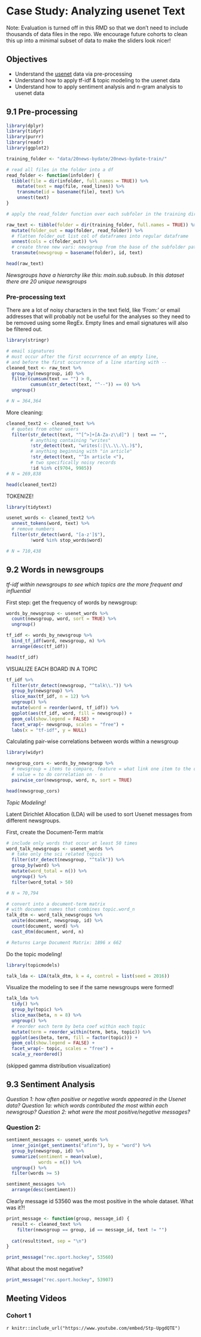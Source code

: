 # Case Study: Analyzing usenet Text

Note: Evaluation is turned off in this RMD so that we don't need to include thousands of data files in the repo. 
We encourage future cohorts to clean this up into a minimal subset of data to make the sliders look nicer!

## Objectives 

- Understand the [usenet](https://en.wikipedia.org/wiki/Usenet#:~:text=Usenet%20(%2F%CB%88ju%CB%90z,)%20dial%2Dup%20network%20architecture.&text=Usenet%20resembles%20a%20bulletin%20board,forums%20that%20became%20widely%20used.) data via pre-processing 
- Understand how to apply tf-idf & topic modeling to the usenet data 
- Understand how to apply sentiment analysis and n-gram analysis to usenet data

## 9.1 Pre-processing

```r
library(dplyr)
library(tidyr)
library(purrr)
library(readr)
library(ggplot2)
```


```r
training_folder <- "data/20news-bydate/20news-bydate-train/"

# read all files in the folder into a df
read_folder <- function(infolder) {
  tibble(file = dir(infolder, full.names = TRUE)) %>%
    mutate(text = map(file, read_lines)) %>%
    transmute(id = basename(file), text) %>%
    unnest(text)
}

# apply the read_folder function over each subfoler in the training dir

raw_text <- tibble(folder = dir(training_folder, full.names = TRUE)) %>%
  mutate(folder_out = map(folder, read_folder)) %>%
  # flatten folder_out list col of dataframes into regular dataframe
  unnest(cols = c(folder_out)) %>%
  # create three new vars: newsgroup from the base of the subfolder path, id and text
  transmute(newsgroup = basename(folder), id, text)
```

```r
head(raw_text)
```


*Newsgroups have a hierarchy like this: main.sub.subsub. In this dataset there are 20 unique newsgroups*

### Pre-processing text

There are a lot of noisy characters in the text field, like 'From:' or email addresses that will probably not be useful for the analyses so they need to be removed using some RegEx. Empty lines and email signatures will also be filtered out.

```r
library(stringr)

# email signatures
# must occur after the first occurrence of an empty line,
# and before the first occurrence of a line starting with --
cleaned_text <- raw_text %>%
  group_by(newsgroup, id) %>%
  filter(cumsum(text == "") > 0,
         cumsum(str_detect(text, "^--")) == 0) %>%
  ungroup()

# N = 364,364
```


More cleaning:

```r
cleaned_text2 <- cleaned_text %>%
  # quotes from other users
  filter(str_detect(text, "^[^>]+[A-Za-z\\d]") | text == "",
         # anything containing "writes"
         !str_detect(text, "writes(:|\\.\\.\\.)$"),
         # anything beginning with "in article"
         !str_detect(text, "^In article <"),
         # two specifically noisy records
         !id %in% c(9704, 9985))
# N = 269,838

head(cleaned_text2)
```

TOKENIZE!

```r
library(tidytext)

usenet_words <- cleaned_text2 %>%
  unnest_tokens(word, text) %>%
  # remove numbers
  filter(str_detect(word, "[a-z']$"),
         !word %in% stop_words$word)

# N = 710,438
```


## 9.2 Words in newsgroups

*tf-idf within newsgroups to see which topics are the more frequent and influential*

First step: get the frequency of words by newsgroup:

```r
words_by_newsgroup <- usenet_words %>%
  count(newsgroup, word, sort = TRUE) %>%
  ungroup()
```


```r
tf_idf <- words_by_newsgroup %>%
  bind_tf_idf(word, newsgroup, n) %>%
  arrange(desc(tf_idf))

head(tf_idf)
```


VISUALIZE EACH BOARD IN A TOPIC

```r
tf_idf %>%
  filter(str_detect(newsgroup, "^talk\\.")) %>%
  group_by(newsgroup) %>%
  slice_max(tf_idf, n = 12) %>%
  ungroup() %>%
  mutate(word = reorder(word, tf_idf)) %>%
  ggplot(aes(tf_idf, word, fill = newsgroup)) +
  geom_col(show.legend = FALSE) +
  facet_wrap(~ newsgroup, scales = "free") +
  labs(x = "tf-idf", y = NULL)
```

Calculating pair-wise correlations between words within a newsgroup

```r
library(widyr)

newsgroup_cors <- words_by_newsgroup %>%
  # newsgroup = items to compare, feature = what link one item to the others = word,
  # value = to do correlation on - n
  pairwise_cor(newsgroup, word, n, sort = TRUE)

head(newsgroup_cors)
```


*Topic Modeling!*

Latent Dirichlet Allocation (LDA) will be used to sort Usenet messages from different newsgroups.

First, create the Document-Term matrix
```r
# include only words that occur at least 50 times
word_talk_newsgroups <- usenet_words %>%
  # take only the sci related topics
  filter(str_detect(newsgroup, "^talk")) %>%
  group_by(word) %>%
  mutate(word_total = n()) %>%
  ungroup() %>%
  filter(word_total > 50)

# N = 70,794

# convert into a document-term matrix
# with document names that combines topic.word_n
talk_dtm <- word_talk_newsgroups %>%
  unite(document, newsgroup, id) %>%
  count(document, word) %>%
  cast_dtm(document, word, n)

# Returns Large Document Matrix: 1896 x 662
```

Do the topic modeling!

```r
library(topicmodels)

talk_lda <- LDA(talk_dtm, k = 4, control = list(seed = 2016))
```

Visualize the modeling to see if the same newsgroups were formed!

```r
talk_lda %>%
  tidy() %>%
  group_by(topic) %>%
  slice_max(beta, n = 8) %>%
  ungroup() %>%
  # reorder each term by beta coef within each topic
  mutate(term = reorder_within(term, beta, topic)) %>%
  ggplot(aes(beta, term, fill = factor(topic))) +
  geom_col(show.legend = FALSE) +
  facet_wrap(~ topic, scales = "free") +
  scale_y_reordered()
```
(skipped gamma distribution visualization)


## 9.3 Sentiment Analysis

*Question 1: how often positive or negative words appeared in the Usenet data?*
*Question 1a: which words contributed the most within each newsgroup?*
*Question 2: what were the most positive/negative messages?*

### Question 2:

```r
sentiment_messages <- usenet_words %>%
  inner_join(get_sentiments("afinn"), by = "word") %>%
  group_by(newsgroup, id) %>%
  summarize(sentiment = mean(value),
            words = n()) %>%
  ungroup() %>%
  filter(words >= 5)

sentiment_messages %>%
  arrange(desc(sentiment))
```

Clearly message id 53560 was the most positive in the whole dataset. What was it?!

```r
print_message <- function(group, message_id) {
  result <- cleaned_text %>%
    filter(newsgroup == group, id == message_id, text != "")
  
  cat(result$text, sep = "\n")
}

print_message("rec.sport.hockey", 53560)
```


What about the most negative?

```r
print_message("rec.sport.hockey", 53907)
```


## Meeting Videos

### Cohort 1

`r knitr::include_url("https://www.youtube.com/embed/Stp-UpgdQTE")`
